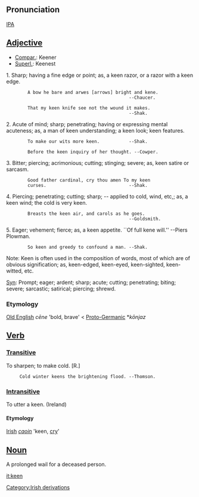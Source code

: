 == Pronunciation ==
[[w:International Phonetic Alphabet|IPA]] {{IPA|[ki&#720;n]}}

==[[Adjective]]==
*[[Compar.]]: Keener
*[[Superl.]]: Keenest

1. Sharp; having a fine edge or point; as, a keen razor, or a razor with a keen edge.

         A bow he bare and arwes [arrows] bright and kene.
                                               --Chaucer.

         That my keen knife see not the wound it makes.
                                               --Shak.

2. Acute of mind; sharp; penetrating; having or expressing mental acuteness; as, a man of keen understanding; a keen look; keen features.

         To make our wits more keen.           --Shak.

         Before the keen inquiry of her thought. --Cowper.

3. Bitter; piercing; acrimonious; cutting; stinging; severe; as, keen satire or sarcasm.

         Good father cardinal, cry thou amen To my keen
         curses.                               --Shak.

4. Piercing; penetrating; cutting; sharp; -- applied to cold, wind, etc,; as, a keen wind; the cold is very keen.

         Breasts the keen air, and carols as he goes.
                                               --Goldsmith.

5. Eager; vehement; fierce; as, a keen appetite. ``Of full kene will.'' --Piers Plowman.

         So keen and greedy to confound a man. --Shak.

Note: Keen is often used in the composition of words, most of which are of obvious signification; as, keen-edged, keen-eyed, keen-sighted, keen-witted, etc.

[[Syn]]: Prompt; eager; ardent; sharp; acute; cutting; penetrating; biting; severe; sarcastic; satirical; piercing; shrewd.
===Etymology===
[[Old English]] ''c&#275;ne'' 'bold, brave' < [[Proto-Germanic]] *''k&#333;njaz''

== [[Verb]] ==
=== [[Transitive]] ===
To sharpen; to make cold. [R.]

      Cold winter keens the brightening flood. --Thomson.

===[[ Intransitive ]]===
To utter a keen. (Ireland)

====Etymology====
[[Irish]] ''[[caoin]]'' 'keen, [[cry]]'

== [[Noun]] ==
A prolonged wail for a deceased person.

[[it:keen]]

[[Category:Irish derivations]]